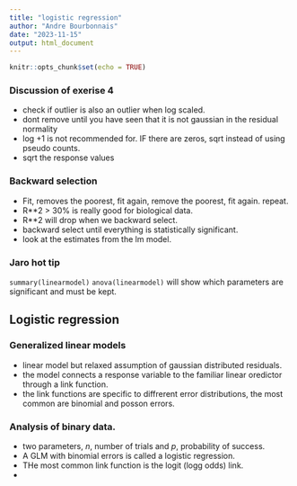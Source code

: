 ---
title: "logistic regression"
author: "Andre Bourbonnais"
date: "2023-11-15"
output: html_document
---

```{r setup, include=FALSE}
knitr::opts_chunk$set(echo = TRUE)

```

### Discussion of exerise 4
- check if outlier is also an outlier when log scaled.
- dont remove until you have seen that it is not gaussian in the residual 
normality
- log +1 is not recommended for. IF there are zeros, sqrt instead of using 
pseudo counts. 
- sqrt the response values

### Backward selection
- Fit, removes the poorest, fit again, remove the poorest, fit again. repeat.
- R**2 > 30% is really good for biological data.
- R**2 will drop when we backward select.
- backward select until everything is statistically significant.
- look at the estimates from the lm model.

### Jaro hot tip
`summary(linearmodel)`
`anova(linearmodel)` will show which parameters are significant and must be kept.


## Logistic regression

### Generalized linear models
- linear model but relaxed assumption of gaussian distributed residuals.
- the model connects a response variable to the familiar linear oredictor through a link function. 
- the link functions are specific to diffrerent error distributions, the most common are binomial and posson errors. 


### Analysis of binary data.
- two parameters, _n_, number of trials and _p_, probability of success.
- A GLM with binomial errors is called a logistic regression.
- THe most common link function is the logit (logg odds) link.
-



























